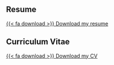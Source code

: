 ## Resume

[{{< fa download >}} Download my resume](files/resume.pdf)

<object data="files/resume.pdf" type="application/pdf" width="100%" height="700">

</object>

## Curriculum Vitae

[{{< fa download >}} Download my CV](files/cv.pdf)

<object data="files/cv.pdf" type="application/pdf" width="100%" height="700">

</object>
